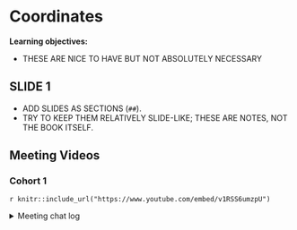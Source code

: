 # Coordinates

**Learning objectives:**

- THESE ARE NICE TO HAVE BUT NOT ABSOLUTELY NECESSARY

## SLIDE 1 {-}

- ADD SLIDES AS SECTIONS (`##`).
- TRY TO KEEP THEM RELATIVELY SLIDE-LIKE; THESE ARE NOTES, NOT THE BOOK ITSELF.

## Meeting Videos {-}

### Cohort 1 {-}

`r knitr::include_url("https://www.youtube.com/embed/v1RSS6umzpU")`

<details>
<summary> Meeting chat log </summary>

```
00:02:13	Keuntae Kim:	hello?
00:43:06	Keuntae Kim:	https://docs.geotools.org/stable/javadocs/org/opengis/referencing/doc-files/WKT.html
00:44:20	Keuntae Kim:	https://epsg.io/
```
</details>
